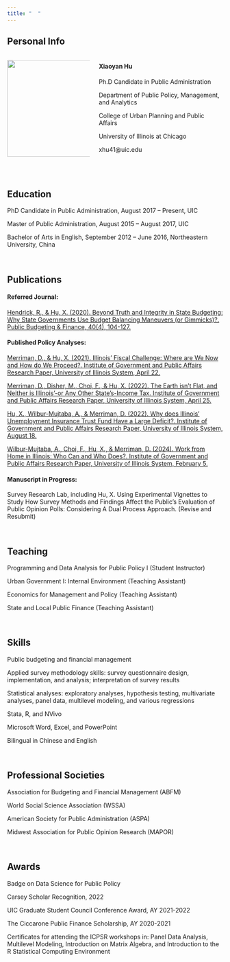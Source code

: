 ```yaml
---
title: "  "
---
```


## **Personal Info**

::: columns
::: {.column width="40%"}
![](photoxh_9842.jpg){width="225"}
:::

::: {.column width="60%"}
#### **Xiaoyan Hu**

<div>

Ph.D Candidate in Public Administration

Department of Public Policy, Management, and Analytics

College of Urban Planning and Public Affairs

University of Illinois at Chicago

xhu41\@uic.edu

</div>
:::
:::

\

## **Education**

PhD Candidate in Public Administration, August 2017 – Present, UIC

Master of Public Administration, August 2015 – August 2017, UIC

Bachelor of Arts in English, September 2012 – June 2016, Northeastern University, China

\

## **Publications**

#### Referred Journal:

[Hendrick, R., & Hu, X. (2020). Beyond Truth and Integrity in State Budgeting: Why State Governments Use Budget Balancing Maneuvers (or Gimmicks)?. Public Budgeting & Finance, 40(4), 104-127.](https://onlinelibrary.wiley.com/doi/abs/10.1111/pbaf.12272)

#### Published Policy Analyses:

[Merriman, D., & Hu, X. (2021). Illinois’ Fiscal Challenge: Where are We Now and How do We Proceed?. Institute of Government and Public Affairs Research Paper, University of Illinois System, April 22.](https://igpa.uillinois.edu/wp-content/uploads/2022/06/Illinois-Fiscal-Challenges_April20212-1.pdf)

[Merriman, D., Disher, M., Choi, F., & Hu, X. (2022). The Earth isn't Flat, and Neither is Illinois'-or Any Other State's-Income Tax. Institute of Government and Public Affairs Research Paper, University of Illinois System, April 25.](https://papers.ssrn.com/sol3/papers.cfm?abstract_id=4090955)

[Hu, X., Wilbur-Mujtaba, A., & Merriman, D. (2022). Why does Illinois' Unemployment Insurance Trust Fund Have a Large Deficit?. Institute of Government and Public Affairs Research Paper, University of Illinois System, August 18.](https://indigo.uic.edu/articles/report/Why_does_Illinois_Unemployment_Insurance_Trust_Fund_have_a_large_deficit_/20559039)

[Wilbur-Mujtaba, A., Choi, F., Hu, X., & Merriman, D. (2024). Work from Home in Illinois: Who Can and Who Does?. Institute of Government and Public Affairs Research Paper, University of Illinois System, February 5.](https://papers.ssrn.com/sol3/papers.cfm?abstract_id=4721386)

#### Manuscript in Progress:

Survey Research Lab, including Hu, X. Using Experimental Vignettes to Study How Survey Methods and Findings Affect the Public’s Evaluation of Public Opinion Polls: Considering A Dual Process Approach. (Revise and Resubmit)

\

## **Teaching**

Programming and Data Analysis for Public Policy I (Student Instructor)

Urban Government I: Internal Environment (Teaching Assistant)

Economics for Management and Policy (Teaching Assistant)

State and Local Public Finance (Teaching Assistant)

\

## **Skills**

Public budgeting and financial management

Applied survey methodology skills: survey questionnaire design, implementation, and analysis; interpretation of survey results

Statistical analyses: exploratory analyses, hypothesis testing, multivariate analyses, panel data, multilevel modeling, and various regressions

Stata, R, and NVivo

Microsoft Word, Excel, and PowerPoint

Bilingual in Chinese and English

\

## **Professional Societies**

Association for Budgeting and Financial Management (ABFM)

World Social Science Association (WSSA)

American Society for Public Administration (ASPA)

Midwest Association for Public Opinion Research (MAPOR)

\

## **Awards**

Badge on Data Science for Public Policy

Carsey Scholar Recognition, 2022

UIC Graduate Student Council Conference Award, AY 2021-2022

The Ciccarone Public Finance Scholarship, AY 2020-2021

Certificates for attending the ICPSR workshops in: Panel Data Analysis, Multilevel Modeling, Introduction on Matrix Algebra, and Introduction to the R Statistical Computing Environment
